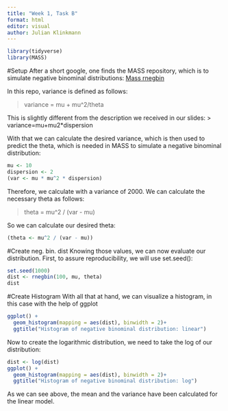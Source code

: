 ```yaml
---
title: "Week 1, Task B"
format: html
editor: visual
author: Julian Klinkmann
---
```


```r
library(tidyverse)
library(MASS)
```

#Setup 
After a short google, one finds the MASS repository, which is to simulate negative binominal distributions: [Mass rnegbin](https://stat.ethz.ch/R-manual/R-devel/library/MASS/html/rnegbin.html)

In this repo, variance is defined as follows:

> variance = mu + mu\^2/theta

This is slightly different from the description we received in our slides: \> variance=mu+mu2\*dispersion

With that we can calculate the desired variance, which is then used to predict the theta, which is needed in MASS to simulate a negative binominal distribution:

```r
mu <- 10 
dispersion <- 2
(var <- mu * mu^2 * dispersion)
```

Therefore, we calculate with a variance of 2000. We can calculate the necessary theta as follows:

> theta = mu\^2 / (var - mu)

So we can calculate our desired theta:

```r
(theta <- mu^2 / (var - mu))
```

#Create neg. bin. dist
Knowing those values, we can now evaluate our distribution. First, to assure reproducibility, we will use set.seed():

```r
set.seed(1000)
dist <- rnegbin(100, mu, theta)
dist
```
#Create Histogram
With all that at hand, we can visualize a histogram, in this case with the help of ggplot

```r
ggplot() +
  geom_histogram(mapping = aes(dist), binwidth = 2)+
  ggtitle("Histogram of negative binominal distribution: linear")
```
Now to create the logarithmic distribution, we need to take the log of our distribution:
```r
dist <- log(dist)
ggplot() +
  geom_histogram(mapping = aes(dist), binwidth = 2)+
  ggtitle("Histogram of negative binominal distribution: log")
```
As we can see above, the mean and the variance have been calculated for the linear model. 






